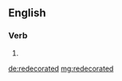 ==English==

===Verb===
{{head|en|verb form}}

# {{en-past of|redecorate}}

[[de:redecorated]]
[[mg:redecorated]]